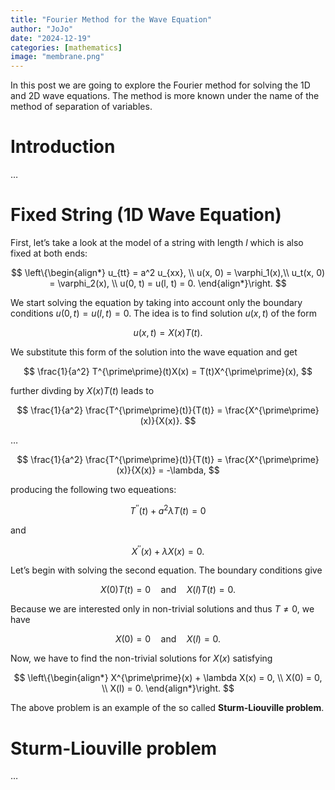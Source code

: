 ```yaml
---
title: "Fourier Method for the Wave Equation"
author: "JoJo"
date: "2024-12-19"
categories: [mathematics]
image: "membrane.png"
---
```


In this post we are going to explore the Fourier method for solving the 1D and 2D wave equations. The method is more known under the name of the method of separation of variables.

# Introduction

...

# Fixed String (1D Wave Equation)

First, let's take a look at the model of a string with length $l$ which is also fixed at both ends:

$$
\left\{\begin{align*}
u_{tt} = a^2 u_{xx}, \\ 
u(x, 0) = \varphi_1(x),\\
u_t(x, 0) = \varphi_2(x), \\
u(0, t) = u(l, t) = 0.
\end{align*}\right.
$$

We start solving the equation by taking into account only the boundary conditions $u(0, t) = u(l, t) = 0$. The idea is to find solution $u(x, t)$ of the form

$$
u(x, t) = X(x)T(t).
$$

We substitute this form of the solution into the wave equation and get 

$$
\frac{1}{a^2} T^{\prime\prime}(t)X(x) = T(t)X^{\prime\prime}(x),
$$

further divding by $X(x)T(t)$ leads to

$$
\frac{1}{a^2} \frac{T^{\prime\prime}(t)}{T(t)} = \frac{X^{\prime\prime}(x)}{X(x)}.
$$

...

$$
\frac{1}{a^2} \frac{T^{\prime\prime}(t)}{T(t)} = \frac{X^{\prime\prime}(x)}{X(x)} = -\lambda,
$$

producing the following two equeations:

$$
T^{\prime\prime}(t) + a^2 \lambda T(t) = 0
$$

and

$$
X^{\prime\prime}(x) + \lambda X(x) = 0.
$$

Let's begin with solving the second equation. The boundary conditions give

$$
X(0)T(t) = 0 \quad \text{and} \quad X(l)T(t) = 0.
$$

Because we are interested only in non-trivial solutions and thus $T \neq 0$, we have

$$
X(0) = 0 \quad \text{and} \quad X(l) = 0.
$$

Now, we have to find the non-trivial solutions for $X(x)$ satisfying

$$
\left\{\begin{align*}
X^{\prime\prime}(x) + \lambda X(x) = 0, \\
X(0) = 0, \\
X(l) = 0.
\end{align*}\right.
$$

The above problem is an example of the so called **Sturm-Liouville problem**.

# Sturm-Liouville problem

...
